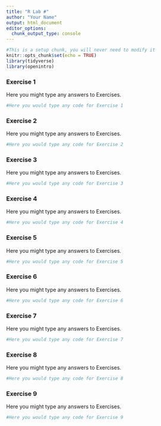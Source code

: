 ```yaml
---
title: "R Lab #"
author: "Your Name"
output: html_document
editor_options: 
  chunk_output_type: console
---
```


```r
#This is a setup chunk, you will never need to modify it
knitr::opts_chunk$set(echo = TRUE)
library(tidyverse)
library(openintro)
```

### Exercise 1

Here you might type any answers to Exercises.

```r
#Here you would type any code for Exercise 1
```

### Exercise 2

Here you might type any answers to Exercises.

```r
#Here you would type any code for Exercise 2
```


### Exercise 3

Here you might type any answers to Exercises.

```r
#Here you would type any code for Exercise 3
```

### Exercise 4

Here you might type any answers to Exercises.

```r
#Here you would type any code for Exercise 4
```

### Exercise 5

Here you might type any answers to Exercises.

```r
#Here you would type any code for Exercise 5
```

### Exercise 6

Here you might type any answers to Exercises.

```r
#Here you would type any code for Exercise 6
```

### Exercise 7

Here you might type any answers to Exercises.

```r
#Here you would type any code for Exercise 7
```

### Exercise 8

Here you might type any answers to Exercises.

```r
#Here you would type any code for Exercise 8
```

### Exercise 9

Here you might type any answers to Exercises.

```r
#Here you would type any code for Exercise 9
```


